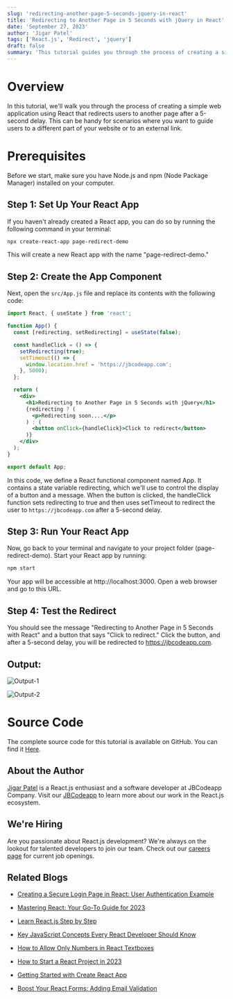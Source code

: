 ```yaml
---
slug: 'redirecting-another-page-5-seconds-jquery-in-react'
title: 'Redirecting to Another Page in 5 Seconds with jQuery in React'
date: 'September 27, 2023'
author: 'Jigar Patel'
tags: ['React.js', 'Redirect', 'jquery']
draft: false
summary: 'This tutorial guides you through the process of creating a simple web application using React to redirect users to another page after a 5-second delay.'
---
```


# Overview

<TOCInline toc={props.toc} exclude="Overview" toHeading={2} defaultimage="" />

In this tutorial, we'll walk you through the process of creating a simple web application using React that redirects users to another page after a 5-second delay. This can be handy for scenarios where you want to guide users to a different part of your website or to an external link.

# Prerequisites

Before we start, make sure you have Node.js and npm (Node Package Manager) installed on your computer.

## Step 1: Set Up Your React App

If you haven't already created a React app, you can do so by running the following command in your terminal:

```bash
npx create-react-app page-redirect-demo
```

This will create a new React app with the name "page-redirect-demo."

## Step 2: Create the App Component

Next, open the `src/App.js` file and replace its contents with the following code:

```jsx
import React, { useState } from 'react';

function App() {
  const [redirecting, setRedirecting] = useState(false);

  const handleClick = () => {
    setRedirecting(true);
    setTimeout(() => {
      window.location.href = 'https://jbcodeapp.com';
    }, 5000);
  };

  return (
    <div>
      <h1>Redirecting to Another Page in 5 Seconds with jQuery</h1>
      {redirecting ? (
        <p>Redirecting soon....</p>
      ) : (
        <button onClick={handleClick}>Click to redirect</button>
      )}
    </div>
  );
}

export default App;
```

In this code, we define a React functional component named App. It contains a state variable redirecting, which we'll use to control the display of a button and a message. When the button is clicked, the handleClick function sets redirecting to true and then uses setTimeout to redirect the user to `https://jbcodeapp.com` after a 5-second delay.

## Step 3: Run Your React App

Now, go back to your terminal and navigate to your project folder (page-redirect-demo). Start your React app by running:

```bash
npm start
```

Your app will be accessible at http://localhost:3000. Open a web browser and go to this URL.

## Step 4: Test the Redirect

You should see the message "Redirecting to Another Page in 5 Seconds with React" and a button that says "Click to redirect." Click the button, and after a 5-second delay, you will be redirected to https://jbcodeapp.com.

## Output:

![Output-1](/static/blog/redirecting-another-page-5-seconds-jquery-in-react/image.png)

![Output-2](/static/blog/redirecting-another-page-5-seconds-jquery-in-react/image-1.png)

# Source Code

The complete source code for this tutorial is available on GitHub. You can find it [Here](https://github.com/jbcodeapp/Blogs/tree/main/redirecting-another-page-5-seconds-jquery).

## About the Author

[Jigar Patel](https://expertlaravel.com) is a React.js enthusiast and a software developer at JBCodeapp Company. Visit our [JBCodeapp](https://jbcodeapp.com) to learn more about our work in the React.js ecosystem.

## We're Hiring

Are you passionate about React.js development? We're always on the lookout for talented developers to join our team. Check out our [careers page](https://jbcodeapp.com) for current job openings.

## Related Blogs

- [Creating a Secure Login Page in React: User Authentication Example](secure-login-react-user-authentication)

- [Mastering React: Your Go-To Guide for 2023](mastering-react-2023-guide)

- [Learn React.js Step by Step](learn-reactjs-step-by-step)

- [Key JavaScript Concepts Every React Developer Should Know](key-javascript-concepts-for-react-developers)

- [How to Allow Only Numbers in React Textboxes](how-to-allow-only-numbers-in-react-textboxes)

- [How to Start a React Project in 2023](how-to-start-a-react-project-in-2023)

- [Getting Started with Create React App](getting-started-with-create-react-app)

- [Boost Your React Forms: Adding Email Validation](boost-your-react-forms-adding-email-validation)
